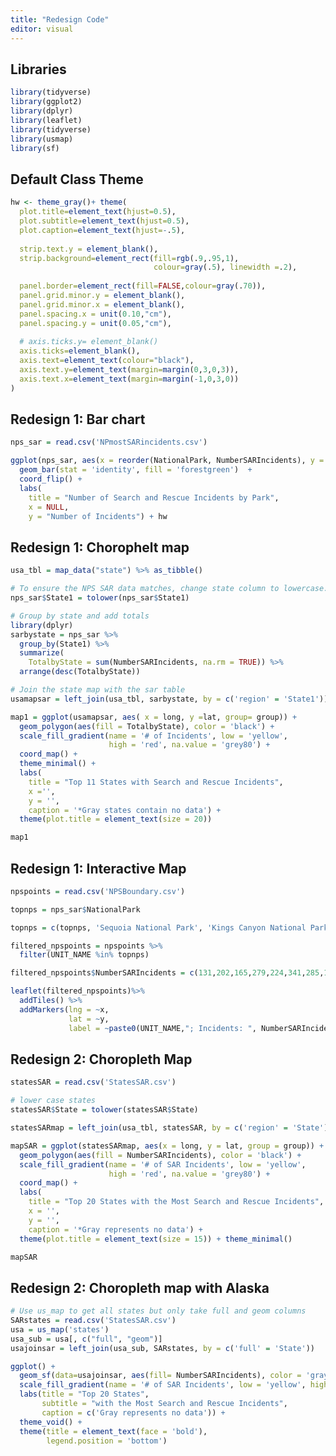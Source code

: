 ```yaml
---
title: "Redesign Code"
editor: visual
---
```


## Libraries
```r
library(tidyverse)
library(ggplot2)
library(dplyr)
library(leaflet)
library(tidyverse)
library(usmap)
library(sf)
```

## Default Class Theme
```r
hw <- theme_gray()+ theme(
  plot.title=element_text(hjust=0.5),
  plot.subtitle=element_text(hjust=0.5),
  plot.caption=element_text(hjust=-.5),
  
  strip.text.y = element_blank(),
  strip.background=element_rect(fill=rgb(.9,.95,1),
                                colour=gray(.5), linewidth =.2),
  
  panel.border=element_rect(fill=FALSE,colour=gray(.70)),
  panel.grid.minor.y = element_blank(),
  panel.grid.minor.x = element_blank(),
  panel.spacing.x = unit(0.10,"cm"),
  panel.spacing.y = unit(0.05,"cm"),
  
  # axis.ticks.y= element_blank()
  axis.ticks=element_blank(),
  axis.text=element_text(colour="black"),
  axis.text.y=element_text(margin=margin(0,3,0,3)),
  axis.text.x=element_text(margin=margin(-1,0,3,0))
)
```

## Redesign 1: Bar chart

```r
nps_sar = read.csv('NPmostSARincidents.csv')

ggplot(nps_sar, aes(x = reorder(NationalPark, NumberSARIncidents), y = NumberSARIncidents)) +
  geom_bar(stat = 'identity', fill = 'forestgreen')  +
  coord_flip() +
  labs(
    title = "Number of Search and Rescue Incidents by Park",
    x = NULL,
    y = "Number of Incidents") + hw
```

## Redesign 1: Chorophelt map

```r
usa_tbl = map_data("state") %>% as_tibble()

# To ensure the NPS SAR data matches, change state column to lowercase.
nps_sar$State1 = tolower(nps_sar$State1)

# Group by state and add totals
library(dplyr)
sarbystate = nps_sar %>%
  group_by(State1) %>%
  summarize(
    TotalbyState = sum(NumberSARIncidents, na.rm = TRUE)) %>%
  arrange(desc(TotalbyState))

# Join the state map with the sar table
usamapsar = left_join(usa_tbl, sarbystate, by = c('region' = 'State1'))

map1 = ggplot(usamapsar, aes( x = long, y =lat, group= group)) +
  geom_polygon(aes(fill = TotalbyState), color = 'black') + 
  scale_fill_gradient(name = '# of Incidents', low = 'yellow',
                      high = 'red', na.value = 'grey80') + 
  coord_map() +
  theme_minimal() +
  labs(
    title = "Top 11 States with Search and Rescue Incidents", 
    x ='', 
    y = '',
    caption = '*Gray states contain no data') + 
  theme(plot.title = element_text(size = 20))

map1
```

## Redesign 1: Interactive Map

```r
npspoints = read.csv('NPSBoundary.csv')

topnps = nps_sar$NationalPark

topnps = c(topnps, 'Sequoia National Park', 'Kings Canyon National Park')

filtered_npspoints = npspoints %>%
  filter(UNIT_NAME %in% topnps)

filtered_npspoints$NumberSARIncidents = c(131,202,165,279,224,341,285,133,371,198,131,785,300,203,732,146,204)

leaflet(filtered_npspoints)%>% 
  addTiles() %>% 
  addMarkers(lng = ~x,
             lat = ~y,
             label = ~paste0(UNIT_NAME,"; Incidents: ", NumberSARIncidents))
```

## Redesign 2: Choropleth Map

```r
statesSAR = read.csv('StatesSAR.csv')

# lower case states
statesSAR$State = tolower(statesSAR$State)

statesSARmap = left_join(usa_tbl, statesSAR, by = c('region' = 'State'))

mapSAR = ggplot(statesSARmap, aes(x = long, y = lat, group = group)) +
  geom_polygon(aes(fill = NumberSARIncidents), color = 'black') +
  scale_fill_gradient(name = '# of SAR Incidents', low = 'yellow',
                      high = 'red', na.value = 'grey80') +
  coord_map() +
  labs(
    title = "Top 20 States with the Most Search and Rescue Incidents",
    x = '',
    y = '',
    caption = '*Gray represents no data') +
  theme(plot.title = element_text(size = 15)) + theme_minimal()

mapSAR
```

## Redesign 2: Choropleth map with Alaska
```r
# Use us_map to get all states but only take full and geom columns
SARstates = read.csv('StatesSAR.csv')
usa = us_map('states')
usa_sub = usa[, c("full", "geom")]
usajoinsar = left_join(usa_sub, SARstates, by = c('full' = 'State'))

ggplot() +
  geom_sf(data=usajoinsar, aes(fill= NumberSARIncidents), color = 'gray70') +
  scale_fill_gradient(name = '# of SAR Incidents', low = 'yellow', high = 'red', na.value = 'grey30') +
  labs(title = "Top 20 States", 
       subtitle = "with the Most Search and Rescue Incidents",
       caption = c('Gray represents no data')) +
  theme_void() +
  theme(title = element_text(face = 'bold'),
        legend.position = 'bottom')
```

